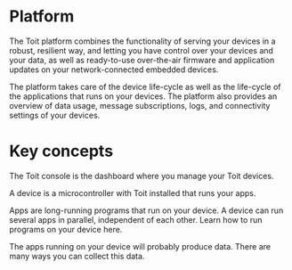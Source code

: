 # Platform

The Toit platform combines the functionality of serving your devices in a robust, resilient way, and letting you have control over your devices and
your data, as well as ready-to-use over-the-air firmware and application updates on your network-connected embedded devices.

The platform takes care of the device life-cycle as well as the life-cycle of the applications that runs on your devices.
The platform also provides an overview of data usage, message subscriptions, logs, and connectivity settings of your devices.

# Key concepts

<Boxes>

<Box title="Console" to="./console">

The Toit console is the dashboard where you manage your Toit devices.

</Box>

<Box title="Device" to="./devices">

A device is a microcontroller with Toit installed that runs your apps. 

</Box>

<Box title="Apps" to="./apps">

Apps are long-running programs that run on your device. A device can run several apps in parallel, independent of each other. Learn how to run programs on your device here.

</Box>

<Box title="Data" to="./data">

The apps running on your device will probably produce data. There are many ways you can collect this data.

</Box>

</Boxes>